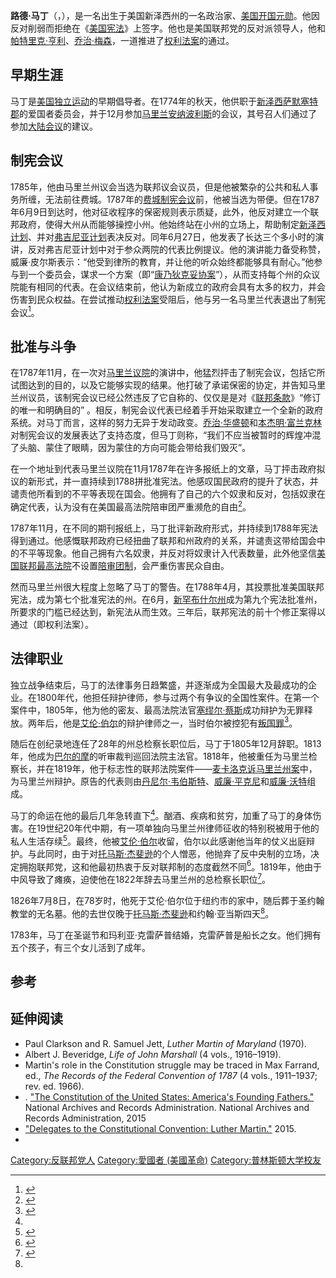 {{Otheruses|马丁·路德|other=宗教改革人物}}
{{Infobox person
| 姓名     = 路德·马丁
| 图像     = LutherMartinBig.jpg
| 图像大小 = 180px
| 出生日期 = {{Birth date|1748|2|20}}
| 出生地   = [[新泽西省|新泽西省]]{{link-en|梅塔欽|Metuchen, New Jersey}}
| 死亡日期 = {{Death date and age|1826|7|10|1748|2|20}}
| 死亡地   = [[紐約州|紐約州]][[紐約|紐約]]
| 国籍     = 美国
| 籍贯     = <!-- （仅限部分地区人士使用） -->
| 教育程度 = 
| 母校     = 
| 职业     = 
| 知名作品 = 
| 政党     = 
| 宗教信仰 = 
| 配偶     = 
| 子女     = 
| 父母     = 
| 亲属     =
}}
'''路德·马丁'''（{{lang|en|'''Luther Martin'''}}，{{bd|1748年|2月20日|1826年|7月10日}}），是一名出生于美国新泽西州的一名政治家、[[美国开国元勋|美国开国元勋]]。他因反对削弱{{le|州权利|states' rights}}而拒绝在《[[美国宪法|美国宪法]]》上签字。他也是美国联邦党的反对派领导人，他和[[帕特里克·亨利|帕特里克·亨利]]、[[乔治·梅森|乔治·梅森]]，一道推进了[[权利法案|权利法案]]的通过。

==早期生涯==
马丁是[[美国独立运动|美国独立运动]]的早期倡导者。在1774年的秋天，他供职于[[新泽西|新泽西]][[萨默塞特郡|萨默塞特郡]]的爱国者委员会，并于12月参加[[马里兰|马里兰]][[安纳波利斯|安纳波利斯]]的会议，其号召人们通过了参加[[大陆会议|大陆会议]]的建议。

==制宪会议==
1785年，他由马里兰州议会当选为联邦议会议员，但是他被繁杂的公共和私人事务所缠，无法前往费城。1787年的[[费城制宪会议|费城制宪会议]]前，他被当选为带便。但在1787年6月9日到达时，他对征收程序的保密规则表示质疑，此外，他反对建立一个联邦政府，使得大州从而能够操控小州。他始终站在小州的立场上，帮助制定[[新泽西计划|新泽西计划]]、并对[[弗吉尼亚计划|弗吉尼亚计划]]表决反对。同年6月27日，他发表了长达三个多小时的演讲，反对弗吉尼亚计划中对于参众两院的代表比例提议。他的演讲能力备受称赞，威廉·皮尔斯表示：“他受到律所的教育，并让他的听众始终都能够具有耐心。”他参与到一个委员会，谋求一个方案（即“[[康乃狄克妥协案|康乃狄克妥协案]]”），从而支持每个州的众议院能有相同的代表。在会议结束前，他认为新成立的政府会具有太多的权力，并会伤害到民众权益。在尝试推动[[权利法案|权利法案]]受阻后，他与另一名马里兰代表{{le|约翰·弗朗西斯·默瑟|John Francis Mercer}}退出了制宪会议<ref name="McDonald1991">{{cite book|author=Forrest McDonald|title=We the People The Economic Origins of the Constitution|url=http://books.google.com/books?id=YSCyB9bUlQcC&pg=PA70|date=1991-01-01|publisher=Transaction Publishers|isbn=978-1-4128-4121-4|pages=70–71}}</ref>。

==批准与斗争==
在1787年11月，在一次对[[马里兰议院|马里兰议院]]的演讲中，他猛烈抨击了制宪会议，包括它所试图达到的目的，以及它能够实现的结果。他打破了承诺保密的协定，并告知马里兰州议员，该制宪会议已经公然违反了它自称的、仅仅是是对《[[联邦条款|联邦条款]]》“修订的唯一和明确目的” 。相反，制宪会议代表已经着手开始采取建立一个全新的政府系统。对马丁而言，这样的努力无异于发动政变。[[乔治·华盛顿|乔治·华盛顿]]和[[本杰明·富兰克林|本杰明·富兰克林]]对制宪会议的发展表达了支持态度，但马丁则称，“我们不应当被暂时的辉煌冲混了头脑、蒙住了眼睛，因为蒙住的方向可能会带给我们毁灭”。

在一个地址到代表马里兰议院在11月1787年在许多报纸上​​的文章，马丁抨击政府拟议的新形式，并一直持续到1788拼批准宪法。他感叹国民政府的提升了状态，并谴责他所看到的不平等表现在国会。他拥有了自己的六个奴隶和反对，包括奴隶在确定代表，认为没有在美国最高法院陪审团严重濒危的自由<ref name="Morton2006">{{cite book|author=Joseph C. Morton|title=Shapers of the Great Debate at the Constitutional Convention of 1787 A Biographical Dictionary|url=http://books.google.com/books?id=8zcjYPZxPV0C&pg=PA196|year=2006|publisher=Greenwood Publishing Group|isbn=978-0-313-33021-6|pages=196–197}}</ref>。

1787年11月，在不同的期刊报纸上，马丁批评新政府形式，并持续到1788年宪法得到通过。他感慨联邦政府已经扭曲了联邦和州政府的关系，并谴责这带给国会中的不平等现象。他自己拥有六名奴隶，并反对将奴隶计入代表数量，此外他坚信[[美国|美国]][[联邦最高法院|联邦最高法院]]不设置[[陪审团制|陪审团制]]，会严重伤害民众自由。

然而马里兰州很大程度上忽略了马丁的警告。在1788年4月，其投票批准美国联邦宪法，成为第七个批准宪法的州。在6月，[[新罕布什尔州|新罕布什尔州]]成为第九个宪法批准州，所要求的门槛已经达到，新宪法从而生效。三年后，联邦宪法的前十个修正案得以通过（即权利法案）。

==法律职业==
独立战争结束后，马丁的法律事务日趋繁盛，并逐渐成为全国最大及最成功的企业。在1800年代，他担任辩护律师，参与过两个有争议的全国性案件。在第一个案件中，1805年，他为他的密友、最高法院法官[[塞缪尔·蔡斯|塞缪尔·蔡斯]]成功辩护为无罪释放。两年后，他是[[艾伦·伯尔|艾伦·伯尔]]的辩护律师之一，当时伯尔被控犯有[[叛国罪|叛国罪]]<ref name="WrightingtonFuller1891">{{cite book|author1=Sydney Russell Wrightington|author2=Horace Williams Fuller|author3=Arthur Weightman Spencer|coauthors=Thomas Tileston Baldwin|title=The Green Bag|url=http://books.google.com/books?id=c1AZAAAAYAAJ&pg=PA151|year=1891|publisher=Boston Book Co.|pages=151–152}}</ref>。

随后在创纪录地连任了28年的州总检察长职位后，马丁于1805年12月辞职。1813年，他成为[[巴尔的摩|巴尔的摩]]的听审裁判巡回法院主法官。1818年，他被重任为马里兰检察长，并在1819年，他于标志性的联邦法院案件——[[麦卡洛克诉马里兰州案|麦卡洛克诉马里兰州案]]中，为马里兰州辩护。原告的代表则由[[丹尼尔·韦伯斯特|丹尼尔·韦伯斯特]]、[[威廉·平克尼|威廉·平克尼]]和[[威廉·沃特|威廉·沃特]]组成。

马丁的命运在他的最后几年急转直下<ref name=aa />。酗酒、疾病和贫穷，加重了马丁的身体伤害。在19世纪20年代中期，有一项单独向马里兰州律师征收的特别税被用于他的私人生活存续<ref name=aa>{{cite book|author=John R. Vile|title=Great American Lawyers An Encyclopedia|url=http://books.google.com/books?id=XR1NPiqp5aQC&pg=PA504|year=2001|publisher=ABC-CLIO|isbn=978-1-57607-202-8|pages=502–504}}</ref>。最终，他被[[艾伦·伯尔|艾伦·伯尔]]收留，伯尔以此感谢他当年的仗义出庭辩护。与此同时，由于对[[托马斯·杰斐逊|托马斯·杰斐逊]]的个人憎恶，他抛弃了反中央制的立场，决定拥抱联邦党，这和他最初热衷于反对联邦制的态度截然不同<ref>{{cite book|title=Leaves of a Stunted Shrub A Genealogy of the Scrogin-Scroggin-Scroggins Family|url=http://books.google.com/books?id=AnkEAwAAQBAJ&pg=PA441|year=2009|publisher=Lulu.com|isbn=978-1-935538-04-2|pages=441–}}</ref>。1819年，他由于中风导致了瘫痪，迫使他在1822年辞去马里兰州的总检察长职位<ref name="KauffmanMiller2008">{{cite book|author1=Bill Kauffman|author2=Melanie Randolph Miller|title=Forgotten Founder, Drunken Prophet The Life of Luther Martin|url=http://books.google.com/books?id=kBoaAQAAIAAJ|year=2008|publisher=ISI Books|isbn=978-1-933859-73-6|page=164|access-date=2015-09-26|archive-date=2016-12-22|archive-url=https://web.archive.org/web/20161222083623/https://books.google.com/books?id=kBoaAQAAIAAJ|dead-url=no}}</ref>。

1826年7月8日，在78岁时，他死于艾伦·伯尔位于纽约市的家中，随后葬于圣约翰教堂的无名墓。他的去世仅晚于[[托马斯·杰斐逊|托马斯·杰斐逊]]和约翰·亚当斯四天<ref name=aa />。

1783年，马丁在圣诞节和玛利亚·克雷萨普结婚，克雷萨普是{{le|迈克尔·克雷萨普|Michael Cresap}}船长之女。他们拥有五个孩子，有三个女儿活到了成年。

==参考==
{{Reflist}}

==延伸阅读==
* Paul Clarkson and R. Samuel Jett, ''Luther Martin of Maryland'' (1970).
* Albert J. Beveridge, ''Life of John Marshall'' (4 vols., 1916–1919).
* Martin's role in the Constitution struggle may be traced in Max Farrand, ed., ''The Records of the Federal Convention of 1787'' (4 vols., 1911–1937; rev. ed. 1966).
*. [http://www.archives.gov/exhibits/charters/constitution_founding_fathers_maryland.html "The Constitution of the United States: America's Founding Fathers."] {{Wayback|url=http://www.archives.gov/exhibits/charters/constitution_founding_fathers_maryland.html |date=20150923175012 }}  National Archives and Records Administration. National Archives and Records Administration, 2015
* [http://teachingamericanhistory.org/static/convention/delegates/martin_l.html "Delegates to the Constitutional Convention: Luther Martin."] {{Wayback|url=http://teachingamericanhistory.org/static/convention/delegates/martin_l.html |date=20150923095640 }} 2015. 
* {{EB1911}}
{{s-start}}
{{s-legal}}
{{succession box | before = {{le|詹姆斯·蒂尔曼|James Tilghman}} | title = {{le|马里兰州总检察长|Attorney General of Maryland}} | years = 1778–1805 | after = [[威廉·平克尼|威廉·平克尼]]}}
{{succession box | before = {{le|约翰·蒙哥马利|John Montgomery (representative)}} | title = {{le|马里兰州总检察长|Attorney General of Maryland}} | years = 1818–1822 | after = {{le|托马斯·比尔·多西|Thomas Beale Dorsey}}}}
{{s-end}}

{{Authority control}}

{{DEFAULTSORT:Martin, Luther}}

[[Category:反联邦党人|Category:反联邦党人]]
[[Category:愛國者_(美國革命)|Category:愛國者 (美國革命)]]
[[Category:普林斯顿大学校友|Category:普林斯顿大学校友]]